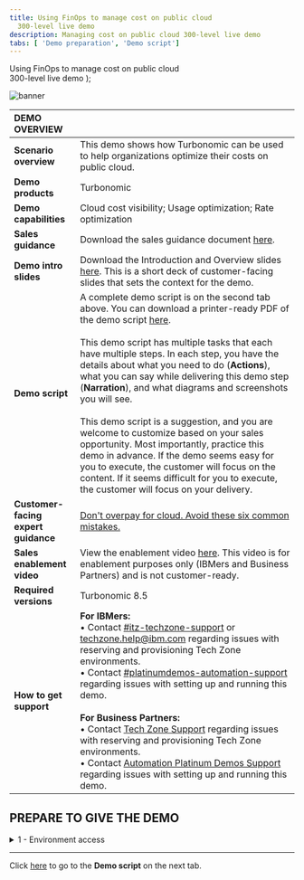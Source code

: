```yaml
---
title: Using FinOps to manage cost on public cloud
  300-level live demo
description: Managing cost on public cloud 300-level live demo
tabs: [ 'Demo preparation', 'Demo script']
---
```


  <span>
    Using FinOps to manage cost on public cloud <br/> 300-level live demo
  </span> );

![banner](./images/finops-300-prep-banner.jpg)

<span id="top"></span>

| DEMO OVERVIEW | |
| :--- | :--- |
| **Scenario overview** | This demo shows how Turbonomic can be used to help organizations optimize their costs on public cloud. |
| **Demo products** | Turbonomic |
| **Demo capabilities** | Cloud cost visibility; Usage optimization; Rate optimization |
| **Sales guidance** | Download the sales guidance document <a href="https://ibm.box.com/s/pmmj58ezdl1cboqomhaibz49z1nplzbs" target="_blank" rel="noreferrer">here</a>. |
| **Demo intro slides** | Download the Introduction and Overview slides <a href="https://ibm.box.com/s/i18u1myz37fb4r2b5ia9yh10zk1aa9tk" target="_blank" rel="noreferrer">here</a>. This is a short deck of customer-facing slides that sets the context for the demo. |
| **Demo script** | A complete demo script is on the second tab above. You can download a printer-ready PDF of the demo script <a href="https://ibm.box.com/s/9jrpatc44qkt2ywycldaamntt1toqz4y" target="_blank" rel="noreferrer">here</a>. <br/><br/> This demo script has multiple tasks that each have multiple steps. In each step, you have the details about what you need to do (**Actions**), what you can say while delivering this demo step (**Narration**), and what diagrams and screenshots you will see.<br/><br/>This demo script is a suggestion, and you are welcome to customize based on your sales opportunity. Most importantly, practice this demo in advance. If the demo seems easy for you to execute, the customer will focus on the content. If it seems difficult for you to execute, the customer will focus on your delivery. |
| **Customer-facing <br/> expert guidance** | <a href="https://ibm.ent.box.com/file/976326479317?s=wedp2b31uy81y8jes92czhv0d7xt5ixc" target="_blank" rel="noreferrer">Don't overpay for cloud. Avoid these six common mistakes.</a> |
| **Sales enablement video** | View the enablement video <a href="https://ibm.box.com/s/s7h8h9faiiijiyrgwoodyipn3h14gxu2" target="_blank" rel="noreferrer">here</a>. This video is for enablement purposes only (IBMers and Business Partners) and is not customer-ready. |
| **Required versions** | Turbonomic 8.5 |
| **How to get support** | **For IBMers:** <br/>• Contact <a href="https://ibm-cloud.slack.com/archives/C0124J683GW" target="_blank" rel="noreferrer">#itz-techzone-support</a> or <a href="mailto:techzone.help@ibm.com">techzone.help@ibm.com</a> regarding issues with reserving and provisioning Tech Zone environments.<br/>• Contact <a href="https://ibm-cloud.slack.com/archives/C0216F39ACU" target="_blank" rel="noreferrer">#platinumdemos-automation-support</a> regarding issues with setting up and running this demo. <br/><br/> **For Business Partners:** <br/>• Contact <a href="mailto:techzone.help@ibm.com">Tech Zone Support</a> regarding issues with reserving and provisioning Tech Zone environments.<br/>• Contact <a href="mailto:automationplatinumdemos@ibm.com"> Automation Platinum Demos Support</a> regarding issues with setting up and running this demo. |

## **PREPARE TO GIVE THE DEMO**

<details>

<summary>1 - Environment access</summary>
<br/>

Log in to the demo environment <a href="https://sales1.demo.turbonomic.com/" target="_blank" rel="noreferrer">here</a> using the following credentials: <br/> • **Username**: sales1 <br/> • **Password**: sales1

<br/>

Two days before the demo, make sure you can access the environment.

<br/>

No additional setup is needed.

<br/>

**[Go to top](#top)**

</details>

***

Click [here](/300-watson-aiops-using-finops-to-manage-cost-on-public-cloud/demo-script) to go to the **Demo script** on the next tab.
